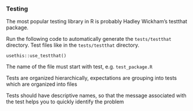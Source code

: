 ### Testing {-}

The most popular testing library in R is probably Hadley Wickham's testthat package.

Run the following code to automatically generate the `tests/testthat` directory. Test files like in the `tests/testthat` directory.

```
usethis::use_testthat()
```

The name of the file must start with test, e.g. `test_package.R`

Tests are organized hierarchically, expectations are grouping into tests which are organized into files

Tests should have descriptive names, so that the message associated with the test helps you to quickly identify the problem
